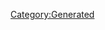 {{Texts/Music
 |ID=107
 |MusicName=比較用譜面
 |OfficialName=比較用譜面
 |VocalName=
 |VocalNameLF=
 |Description=作品：<br/><br/>歌手：<br/><br/>作詞：<br/>作曲：
 |BuyURL=
 |StoryDesc=
 |StoryTitle=
 |BannerId=
 |AnmStoreURL=
}}
[[Category:Generated]]
